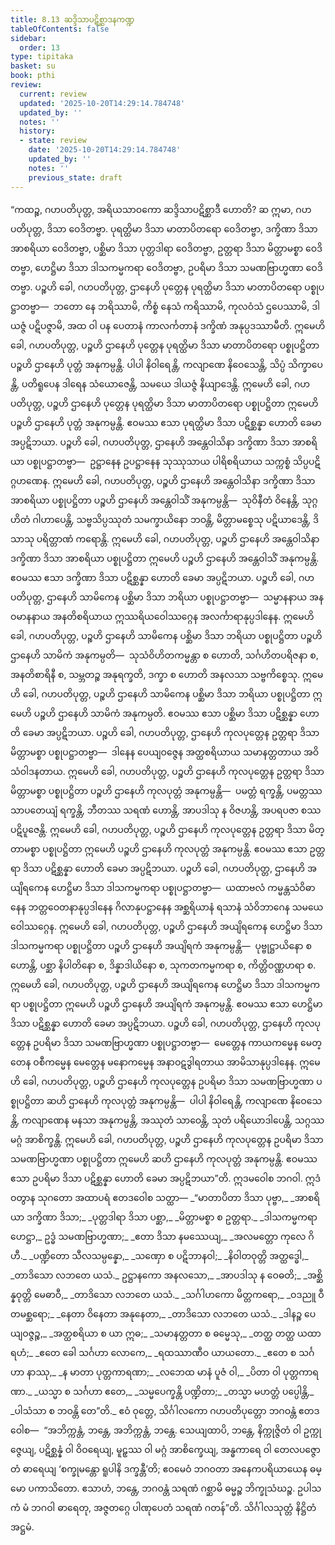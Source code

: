```yaml
---
title: 8.13 ဆဒ္ဒိသာပဋိစ္ဆာဒနကဏ္ဍ
tableOfContents: false
sidebar:
  order: 13
type: tipitaka
basket: su
book: pthi
review:
  current: review
  updated: '2025-10-20T14:29:14.784748'
  updated_by: ''
  notes: ''
  history:
  - state: review
    date: '2025-10-20T14:29:14.784748'
    updated_by: ''
    notes: ''
    previous_state: draft
---
```



<DynamicBreadcrumb />


<ReviewStatus review={frontmatter.review} showDetails={true} />

<HypothesisAnnotation frontmatter={frontmatter} />

<Division number="266" book="pthi" e="ch" v="8" p="153">

<Paragraph number="623" book="pthi">
“ကထဉ္စ, ဂဟပတိပုတ္တ, အရိယသာဝကော ဆဒ္ဒိသာပဋိစ္ဆာဒီ ဟောတိ? ဆ ဣမာ, ဂဟပတိပုတ္တ, ဒိသာ ဝေဒိတဗ္ဗာ. ပုရတ္ထိမာ ဒိသာ မာတာပိတရော ဝေဒိတဗ္ဗာ, ဒက္ခိဏာ ဒိသာ အာစရိယာ ဝေဒိတဗ္ဗာ, ပစ္ဆိမာ ဒိသာ ပုတ္တဒါရာ ဝေဒိတဗ္ဗာ, ဥတ္တရာ ဒိသာ မိတ္တာမစ္စာ ဝေဒိတဗ္ဗာ, ဟေဋ္ဌိမာ ဒိသာ ဒါသကမ္မကရာ ဝေဒိတဗ္ဗာ, ဥပရိမာ ဒိသာ သမဏဗြာဟ္မဏာ ဝေဒိတဗ္ဗာ.
</Paragraph>

</Division>
<Division number="267" book="pthi" e="ch" v="8" p="154">

<Paragraph number="624" book="pthi">
ပဉ္စဟိ ခေါ, ဂဟပတိပုတ္တ, ဌာနေဟိ ပုတ္တေန ပုရတ္ထိမာ ဒိသာ မာတာပိတရော ပစ္စုပဋ္ဌာတဗ္ဗာ—  ဘတော နေ ဘရိဿာမိ, ကိစ္စံ နေသံ ကရိဿာမိ, ကုလဝံသံ ဌပေဿာမိ, ဒါယဇ္ဇံ ပဋိပဇ္ဇာမိ, အထ ဝါ ပန ပေတာနံ ကာလင်္ကတာနံ ဒက္ခိဏံ အနုပ္ပဒဿာမီတိ. ဣမေဟိ ခေါ, ဂဟပတိပုတ္တ, ပဉ္စဟိ ဌာနေဟိ ပုတ္တေန ပုရတ္ထိမာ ဒိသာ မာတာပိတရော ပစ္စုပဋ္ဌိတာ ပဉ္စဟိ ဌာနေဟိ ပုတ္တံ အနုကမ္ပန္တိ. ပါပါ နိဝါရေန္တိ, ကလျာဏေ နိဝေသေန္တိ, သိပ္ပံ သိက္ခာပေန္တိ, ပတိရူပေန ဒါရေန သံယောဇေန္တိ, သမယေ ဒါယဇ္ဇံ နိယျာဒေန္တိ. ဣမေဟိ ခေါ, ဂဟပတိပုတ္တ, ပဉ္စဟိ ဌာနေဟိ ပုတ္တေန ပုရတ္ထိမာ ဒိသာ မာတာပိတရော ပစ္စုပဋ္ဌိတာ ဣမေဟိ ပဉ္စဟိ ဌာနေဟိ ပုတ္တံ အနုကမ္ပန္တိ. ဧဝမဿ ဧသာ ပုရတ္ထိမာ ဒိသာ ပဋိစ္ဆန္နာ ဟောတိ ခေမာ အပ္ပဋိဘယာ.
</Paragraph>

</Division>
<Division number="268" book="pthi" e="ch" v="8" p="154">

<Paragraph number="625" book="pthi">
ပဉ္စဟိ ခေါ, ဂဟပတိပုတ္တ, ဌာနေဟိ အန္တေဝါသိနာ ဒက္ခိဏာ ဒိသာ အာစရိယာ ပစ္စုပဋ္ဌာတဗ္ဗာ—  ဥဋ္ဌာနေန ဥပဋ္ဌာနေန သုဿုသာယ ပါရိစရိယာယ သက္ကစ္စံ သိပ္ပပဋိဂ္ဂဟဏေန. ဣမေဟိ ခေါ, ဂဟပတိပုတ္တ, ပဉ္စဟိ ဌာနေဟိ အန္တေဝါသိနာ ဒက္ခိဏာ ဒိသာ အာစရိယာ ပစ္စုပဋ္ဌိတာ ပဉ္စဟိ ဌာနေဟိ အန္တေဝါသိံ အနုကမ္ပန္တိ—  သုဝိနီတံ ဝိနေန္တိ, သုဂ္ဂဟိတံ ဂါဟာပေန္တိ, သဗ္ဗသိပ္ပဿုတံ သမက္ခာယိနော ဘဝန္တိ, မိတ္တာမစ္စေသု ပဋိယာဒေန္တိ, ဒိသာသု ပရိတ္တာဏံ ကရောန္တိ. ဣမေဟိ ခေါ, ဂဟပတိပုတ္တ, ပဉ္စဟိ ဌာနေဟိ အန္တေဝါသိနာ ဒက္ခိဏာ ဒိသာ အာစရိယာ ပစ္စုပဋ္ဌိတာ ဣမေဟိ ပဉ္စဟိ ဌာနေဟိ အန္တေဝါသိံ အနုကမ္ပန္တိ. ဧဝမဿ ဧသာ ဒက္ခိဏာ ဒိသာ ပဋိစ္ဆန္နာ ဟောတိ ခေမာ အပ္ပဋိဘယာ.
</Paragraph>

</Division>
<Division number="269" book="pthi" e="ch" v="8" p="154">

<Paragraph number="626" book="pthi">
ပဉ္စဟိ ခေါ, ဂဟပတိပုတ္တ, ဌာနေဟိ သာမိကေန ပစ္ဆိမာ ဒိသာ ဘရိယာ ပစ္စုပဋ္ဌာတဗ္ဗာ—  သမ္မာနနာယ အနဝမာနနာယ အနတိစရိယာယ ဣဿရိယဝေါဿဂ္ဂေန အလင်္ကာရာနုပ္ပဒါနေန. ဣမေဟိ ခေါ, ဂဟပတိပုတ္တ, ပဉ္စဟိ ဌာနေဟိ သာမိကေန ပစ္ဆိမာ ဒိသာ ဘရိယာ ပစ္စုပဋ္ဌိတာ ပဉ္စဟိ ဌာနေဟိ သာမိကံ အနုကမ္ပတိ—  သုသံဝိဟိတကမ္မန္တာ စ ဟောတိ, သင်္ဂဟိတပရိဇနာ စ, အနတိစာရိနီ စ, သမ္ဘတဉ္စ အနုရက္ခတိ, ဒက္ခာ စ ဟောတိ အနလသာ သဗ္ဗကိစ္စေသု. ဣမေဟိ ခေါ, ဂဟပတိပုတ္တ, ပဉ္စဟိ ဌာနေဟိ သာမိကေန ပစ္ဆိမာ ဒိသာ ဘရိယာ ပစ္စုပဋ္ဌိတာ ဣမေဟိ ပဉ္စဟိ ဌာနေဟိ သာမိကံ အနုကမ္ပတိ. ဧဝမဿ ဧသာ ပစ္ဆိမာ ဒိသာ ပဋိစ္ဆန္နာ ဟောတိ ခေမာ အပ္ပဋိဘယာ.
</Paragraph>

</Division>
<Division number="270" book="pthi" e="ch" v="8" p="155">

<Paragraph number="627" book="pthi">
ပဉ္စဟိ ခေါ, ဂဟပတိပုတ္တ, ဌာနေဟိ ကုလပုတ္တေန ဥတ္တရာ ဒိသာ မိတ္တာမစ္စာ ပစ္စုပဋ္ဌာတဗ္ဗာ—  ဒါနေန ပေယျဝဇ္ဇေန အတ္ထစရိယာယ သမာနတ္တတာယ အဝိသံဝါဒနတာယ. ဣမေဟိ ခေါ, ဂဟပတိပုတ္တ, ပဉ္စဟိ ဌာနေဟိ ကုလပုတ္တေန ဥတ္တရာ ဒိသာ မိတ္တာမစ္စာ ပစ္စုပဋ္ဌိတာ ပဉ္စဟိ ဌာနေဟိ ကုလပုတ္တံ အနုကမ္ပန္တိ—  ပမတ္တံ ရက္ခန္တိ, ပမတ္တဿ သာပတေယျံ ရက္ခန္တိ, ဘီတဿ သရဏံ ဟောန္တိ, အာပဒါသု န ဝိဇဟန္တိ, အပရပဇာ စဿ ပဋိပူဇေန္တိ. ဣမေဟိ ခေါ, ဂဟပတိပုတ္တ, ပဉ္စဟိ ဌာနေဟိ ကုလပုတ္တေန ဥတ္တရာ ဒိသာ မိတ္တာမစ္စာ ပစ္စုပဋ္ဌိတာ ဣမေဟိ ပဉ္စဟိ ဌာနေဟိ ကုလပုတ္တံ အနုကမ္ပန္တိ. ဧဝမဿ ဧသာ ဥတ္တရာ ဒိသာ ပဋိစ္ဆန္နာ ဟောတိ ခေမာ အပ္ပဋိဘယာ.
</Paragraph>

</Division>
<Division number="271" book="pthi" e="ch" v="8" p="155">

<Paragraph number="628" book="pthi">
ပဉ္စဟိ ခေါ, ဂဟပတိပုတ္တ, ဌာနေဟိ အယျိရကေန ဟေဋ္ဌိမာ ဒိသာ ဒါသကမ္မကရာ ပစ္စုပဋ္ဌာတဗ္ဗာ—  ယထာဗလံ ကမ္မန္တသံဝိဓာနေန ဘတ္တဝေတနာနုပ္ပဒါနေန ဂိလာနုပဋ္ဌာနေန အစ္ဆရိယာနံ ရသာနံ သံဝိဘာဂေန သမယေ ဝေါဿဂ္ဂေန. ဣမေဟိ ခေါ, ဂဟပတိပုတ္တ, ပဉ္စဟိ ဌာနေဟိ အယျိရကေန ဟေဋ္ဌိမာ ဒိသာ ဒါသကမ္မကရာ ပစ္စုပဋ္ဌိတာ ပဉ္စဟိ ဌာနေဟိ အယျိရကံ အနုကမ္ပန္တိ—  ပုဗ္ဗုဋ္ဌာယိနော စ ဟောန္တိ, ပစ္ဆာ နိပါတိနော စ, ဒိန္နာဒါယိနော စ, သုကတကမ္မကရာ စ, ကိတ္တိဝဏ္ဏဟရာ စ. ဣမေဟိ ခေါ, ဂဟပတိပုတ္တ, ပဉ္စဟိ ဌာနေဟိ အယျိရကေန ဟေဋ္ဌိမာ ဒိသာ ဒါသကမ္မကရာ ပစ္စုပဋ္ဌိတာ ဣမေဟိ ပဉ္စဟိ ဌာနေဟိ အယျိရကံ အနုကမ္ပန္တိ. ဧဝမဿ ဧသာ ဟေဋ္ဌိမာ ဒိသာ ပဋိစ္ဆန္နာ ဟောတိ ခေမာ အပ္ပဋိဘယာ.
</Paragraph>

</Division>
<Division number="272" book="pthi" e="ch" v="8" p="155">

<Paragraph number="629" book="pthi">
ပဉ္စဟိ ခေါ, ဂဟပတိပုတ္တ, ဌာနေဟိ ကုလပုတ္တေန ဥပရိမာ ဒိသာ သမဏဗြာဟ္မဏာ ပစ္စုပဋ္ဌာတဗ္ဗာ—  မေတ္တေန ကာယကမ္မေန မေတ္တေန ဝစီကမ္မေန မေတ္တေန မနောကမ္မေန အနာဝဋဒွါရတာယ အာမိသာနုပ္ပဒါနေန. ဣမေဟိ ခေါ, ဂဟပတိပုတ္တ, ပဉ္စဟိ ဌာနေဟိ ကုလပုတ္တေန ဥပရိမာ ဒိသာ သမဏဗြာဟ္မဏာ ပစ္စုပဋ္ဌိတာ ဆဟိ ဌာနေဟိ ကုလပုတ္တံ အနုကမ္ပန္တိ—  ပါပါ နိဝါရေန္တိ, ကလျာဏေ နိဝေသေန္တိ, ကလျာဏေန မနသာ အနုကမ္ပန္တိ, အဿုတံ သာဝေန္တိ, သုတံ ပရိယောဒါပေန္တိ, သဂ္ဂဿ မဂ္ဂံ အာစိက္ခန္တိ. ဣမေဟိ ခေါ, ဂဟပတိပုတ္တ, ပဉ္စဟိ ဌာနေဟိ ကုလပုတ္တေန ဥပရိမာ ဒိသာ သမဏဗြာဟ္မဏာ ပစ္စုပဋ္ဌိတာ ဣမေဟိ ဆဟိ ဌာနေဟိ ကုလပုတ္တံ အနုကမ္ပန္တိ. ဧဝမဿ ဧသာ ဥပရိမာ ဒိသာ ပဋိစ္ဆန္နာ ဟောတိ ခေမာ အပ္ပဋိဘယာ”တိ.
</Paragraph>

</Division>
<Division number="273" book="pthi" e="ch" v="8" p="156">

<Paragraph number="630" book="pthi">
ဣဒမဝေါစ ဘဂဝါ. ဣဒံ ဝတွာန သုဂတော အထာပရံ ဧတဒဝေါစ သတ္ထာ—
</Paragraph>

<Paragraph number="631" type="verses" book="pthi">
_“မာတာပိတာ ဒိသာ ပုဗ္ဗာ,_  
_အာစရိယာ ဒက္ခိဏာ ဒိသာ;_  
_ပုတ္တဒါရာ ဒိသာ ပစ္ဆာ,_  
_မိတ္တာမစ္စာ စ ဥတ္တရာ._  

</Paragraph>

<Paragraph number="632" type="verses" book="pthi">
_ဒါသကမ္မကရာ ဟေဋ္ဌာ,_  
ဥဒ္ဓံ သမဏဗြာဟ္မဏာ;_  
_ဧတာ ဒိသာ နမဿေယျ,_  
_အလမတ္တော ကုလေ ဂိဟီ._  

</Paragraph>

<Paragraph number="633" type="verses" book="pthi">
_ပဏ္ဍိတော သီလသမ္ပန္နော,_  
_သဏှော စ ပဋိဘာနဝါ;_  
_နိဝါတဝုတ္တိ အတ္ထဒ္ဓေါ,_  
_တာဒိသော လဘတေ ယသံ._  

</Paragraph>

<Paragraph number="634" type="verses" book="pthi">
ဥဋ္ဌာနကော အနလသော,_  
_အာပဒါသု န ဝေဓတိ;_  
_အစ္ဆိန္နဝုတ္တိ မေဓာဝီ,_  
_တာဒိသော လဘတေ ယသံ._  

</Paragraph>

<Paragraph number="635" type="verses" book="pthi">
_သင်္ဂါဟကော မိတ္တကရော,_  
_ဝဒညူ ဝီတမစ္ဆရော;_  
_နေတာ ဝိနေတာ အနုနေတာ,_  
_တာဒိသော လဘတေ ယသံ._  

</Paragraph>

<Paragraph number="636" type="verses" book="pthi">
_ဒါနဉ္စ ပေယျဝဇ္ဇဉ္စ,_  
_အတ္ထစရိယာ စ ယာ ဣဓ;_  
_သမာနတ္တတာ စ ဓမ္မေသု,_  
_တတ္ထ တတ္ထ ယထာရဟံ;_  
_ဧတေ ခေါ သင်္ဂဟာ လောကေ,_  
_ရထဿာဏီဝ ယာယတော._  

</Paragraph>

<Paragraph number="637" type="verses" book="pthi">
_ဧတေ စ သင်္ဂဟာ နာဿု,_  
_န မာတာ ပုတ္တကာရဏာ;_  
_လဘေထ မာနံ ပူဇံ ဝါ,_  
_ပိတာ ဝါ ပုတ္တကာရဏာ._  

</Paragraph>

<Paragraph number="638" type="verses" book="pthi">
_ယသ္မာ စ သင်္ဂဟာ ဧတေ,_  
_သမ္မပေက္ခန္တိ ပဏ္ဍိတာ;_  
_တသ္မာ မဟတ္တံ ပပ္ပေါန္တိ,_  
_ပါသံသာ စ ဘဝန္တိ တေ”တိ._  

</Paragraph>

</Division>
<Division number="274" book="pthi" e="ch" v="8" p="157">

<Paragraph number="639" book="pthi">
ဧဝံ ဝုတ္တေ, သိင်္ဂါလကော ဂဟပတိပုတ္တော ဘဂဝန္တံ ဧတဒဝေါစ—  “အဘိက္ကန္တံ, ဘန္တေ, အဘိက္ကန္တံ, ဘန္တေ. သေယျထာပိ, ဘန္တေ, နိက္ကုဇ္ဇိတံ ဝါ ဥက္ကုဇ္ဇေယျ, ပဋိစ္ဆန္နံ ဝါ ဝိဝရေယျ, မူဠှဿ ဝါ မဂ္ဂံ အာစိက္ခေယျ, အန္ဓကာရေ ဝါ တေလပဇ္ဇောတံ ဓာရေယျ ‘စက္ခုမန္တော ရူပါနိ ဒက္ခန္တီ’တိ; ဧဝမေဝံ ဘဂဝတာ အနေကပရိယာယေန ဓမ္မော ပကာသိတော. ဧသာဟံ, ဘန္တေ, ဘဂဝန္တံ သရဏံ ဂစ္ဆာမိ ဓမ္မဉ္စ ဘိက္ခုသံဃဉ္စ. ဥပါသကံ မံ ဘဂဝါ ဓာရေတု, အဇ္ဇတဂ္ဂေ ပါဏုပေတံ သရဏံ ဂတန်”တိ.

</Paragraph>
</Division>

<Paragraph number="640" type="center" book="pthi">
သိင်္ဂါလသုတ္တံ နိဋ္ဌိတံ အဋ္ဌမံ.
</Paragraph>